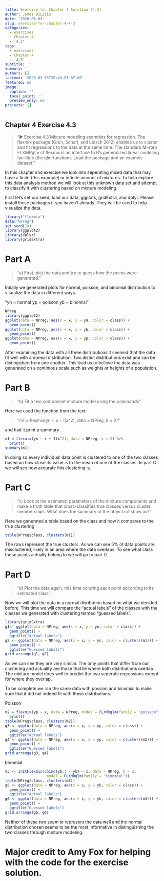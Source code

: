```yaml
---
title: Exercise for Chapter 4 Solution (4.3)
author: James DiLisio
date: '2020-03-03'
slug: exercise-for-chapter-4-4-3
categories:
  - exercises
  - Chapter 4
  - '4.3'
tags:
  - exercises
  - Chapter 4
  - '4.3'
subtitle: ''
summary: ''
authors: []
lastmod: '2020-03-03T20:43:23-07:00'
featured: no
image:
  caption: ''
  focal_point: ''
  preview_only: no
projects: []
---
```

## Chapter 4 Exercise 4.3

>"► Exercise 4.3
Mixture modeling examples for regression. The flexmix package (Grün, Scharl, and Leisch 2012) enables us to cluster and fit regressions to the data at the same time. The standard M-step FLXMRglm of flexmix is an interface to R’s generalized linear modeling facilities (the glm function). Load the package and an example dataset."

In this chapter and exercise we look into seperating mixed data that may have a finite (this example) or infinite amount of mixtures. To help explore this data analysis method we will look at this unknown data set and attempt to classify it with clustering based on mixture modeling.  

First let's set our seed, load our data, ggplots, gridExtra, and dplyr. Please install these packages if you haven't already. They will be used to help visualize the data.

```r
library("flexmix")
data("NPreg")
set.seed(10)
library(ggplot2)
library(dplyr)
library(gridExtra)
```
# Part A
>"a) First, plot the data and try to guess how the points were generated."


Intially we generated plots for normal, poisson, and binomial distribution to visualize the data in different ways.

"yn = normal
yp = poisson
yb = binomial"

```r
NPreg
library(ggplot2)
ggplot(data = NPreg, aes(x = x, y = yn, color = class)) +
  geom_point()
ggplot(data = NPreg, aes(x = x, y = yb, color = class)) +
  geom_point()
ggplot(data = NPreg, aes(x = x, y = yp, color = class)) +
  geom_point()
```

After examining the data with all three distributions it seemed that the data fit well with a normal distribution. Two distict distributions exist and can be distingished from one another. This lead us to believe the data was generated on a continious scale such as weights or heights of a population.


# Part B
>"b) Fit a two component mixture model using the commands"

Here we used the function from the text:

>"m1 = flexmix(yn ~ x + I(x^2), data = NPreg, k = 2)"

and had it print a summary

```r
m1 = flexmix(yn ~ x + I(x^2), data = NPreg, k = 2) %>%
  print()
summary(m1)
```

In doing so every individual data point is clustered to one of the two classes based on how close its value is to the mean of one of the classes. In part C we will see how accurate this clustering is.

# Part C
 
>"c) Look at the estimated parameters of the mixture components and make a truth table that cross-classifies true classes versus cluster memberships. What does the summary of the object m1 show us?"

Here we generated a table based on the class and how it compares to the true clustering

```r
table(NPreg$class, clusters(m1))
```

The rows represent the true clusters. As we can see 5% of data points are misclustered, likely in an area where the data overlaps. To see what class these points actually belong to we will go to part D.

# Part D

>"d) Plot the data again, this time coloring each point according to its estimated class."

Now we will plot the data in a normal disribution based on what we decided before. This time we will compare the "actual labels" of the classes with the classes we generated with clustering termed "guessed labels".

```r
library(gridExtra)
g1<- ggplot(data = NPreg, aes(x = x, y = yn, color = class)) +
  geom_point() +
  ggtitle("Actual labels")
g2 <- ggplot(data = NPreg, aes(x = x, y = yn, color = clusters(m1))) +
  geom_point() +
  ggtitle("Guessed labels")
grid.arrange(g1, g2)
```


As we can see they are very similar. The only points that differ from our clustering and actuality are those that lie where both distributions overlap. The mixture model does well to predict the two seperate regressions except for where they overlap. 

To be complete we ran the same data with possion and binomial to make sure that it did not indeed fit with these distributions.

Poisson

```r
m2 = flexmix(yp ~ x, data = NPreg, model = FLXMRglm(family = "poisson"), k = 2) %>%
  print()
table(NPreg$class, clusters(m2))
g3 <- ggplot(data = NPreg, aes(x = x, y = yp, color = class)) +
  geom_point() +
  ggtitle("Actual labels")
g4 <- ggplot(data = NPreg, aes(x = x, y = yp, color = clusters(m2))) +
  geom_point() +
  ggtitle("Guessed labels")
grid.arrange(g3, g4)
```

binomial

```r
m3 <- initFlexmix(cbind(yb,1 - yb) ~ x, data = NPreg, k = 2,
                   model = FLXMRglm(family = "binomial"))
table(NPreg$class, clusters(m3))
g5 <- ggplot(data = NPreg, aes(x = x, y = yb, color = class)) +
  geom_point() +
  ggtitle("Actual labels")
g6 <- ggplot(data = NPreg, aes(x = x, y = yb, color = clusters(m3))) +
  geom_point() +
  ggtitle("Guessed labels")
grid.arrange(g5, g6)
```


Neither of these two seem to represent the data well and the normal distribution chosen seems to be the most informative in distinguishing the two classes through mixture modeling.

# Major credit to Amy Fox for helping with the code for the exercise solution.